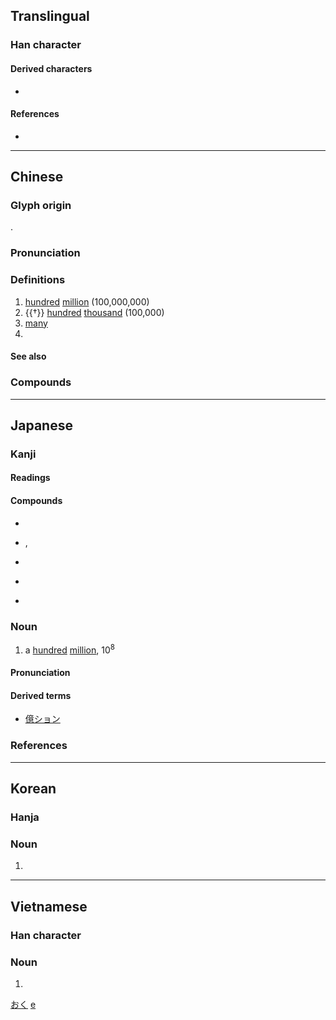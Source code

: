 {{also|亿}}
{{character info/new}}
==Translingual==

===Han character===
{{Han char|rn=9|rad=人|as=13|sn=15|four=20236|canj=OYTP|ids=⿰亻意}}

====Derived characters====
* {{l|mul|[[𨯑]], [[𬟆]]}}

====References====
* {{Han ref|kx=0118.270|dkj=01178|dj=0252.010|hdz=10227.060|uh=5104|ud=20740|bh=BBF5|bd=48117}}

----

==Chinese==
{{zh-forms|s=亿}}
{{zh-wp}}

===Glyph origin===
{{Han etym}}
{{Han compound|人|意|c1=s|c2=p|ls=psc}}.

===Pronunciation===
{{zh-pron
|m=yì
|ma=y
|c=jik1
|h=pfs=yi/n:yit
|mn=qz:iak/tw,xm,zz:ek
|mn-t=êg8
|w=3hhi
|mc=y
|oc=y
|cat=num,pn
}}

===Definitions===
{{zh-hanzi}}

# [[hundred]] [[million]] (100,000,000)
# {{†}} [[hundred]] [[thousand]] (100,000)
# [[many]]
# {{surname|lang=zh}}

====See also====
{{Chinese-numbers}}

===Compounds===
{{zh-der|億萬斯年|千億|億載金城|愊億|億萬|億兆|餉億|不億|供億|億丈|億中|億事|億仞|億代|億億|億出|億劫|億千|億品|億垓|億姓|億寧|億年|億度|億庶|億康|億庾|億廩|億忌|億恨|億探|億昌|億測|億盈|億眾|億祀|億福|億計|億變|億負|億載|億辛萬苦|億逆|億逞|億醜|億類|億齡|兆億|八十億劫|共億|巨億|庾億|心億|憑億|百億|積億|綏億|詭億|逆億|鉅億|麗億}}

{{zh-cat|Beginning}}

----

==Japanese==
{{wp|lang=ja}}

===Kanji===
{{ja-kanji|grade=4|rs=人13}}

====Readings====
{{ja-readings
|goon=おく
|kanon=よく
|kun=お
|nanori=かた
}}

====Compounds====
{{top4}}
* {{ja-r|巨%億|きょ%おく}}
* {{ja-r|億劫|おっくう}}, {{ja-r|億劫|おっこう}}
{{mid4}}
* {{ja-r|億兆|おくちょう}}
{{mid4}}
* {{ja-r|十万億土|じゅうまんおくど}}
{{mid4}}
* {{ja-r|億万|おくまん}}
{{bottom}}

===Noun===
{{ja-noun|おく}}

# a [[hundred]] [[million]], 10<sup>8</sup>

====Pronunciation====
{{ja-pron|おく|acc=1|acc_ref=SMK2,NHK}}

====Derived terms====
* [[億ション]]

===References===
<references/>

[[Category:Japanese basic words|おく]]
[[Category:Japanese numeral symbols|e]]

----

==Korean==

===Hanja===
{{ko-hanja|hangeul=억|mr=ŏk}}

===Noun===
{{ko-noun|hangeul=억}}

# {{hanja form of|억|a [[hundred]] [[million]], 10<sup>8</sup>}}

----

==Vietnamese==

===Han character===
{{vi-hantu|ức|rs=人13}}

===Noun===
{{vi-hantu}}

# {{han tu form of|ức|a [[hundred]] [[million]], 10<sup>8</sup>}}